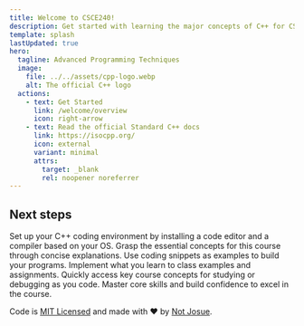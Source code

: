 ```yaml
---
title: Welcome to CSCE240!
description: Get started with learning the major concepts of C++ for CSCE240 at the University of South Carolina.
template: splash
lastUpdated: true
hero:
  tagline: Advanced Programming Techniques
  image:
    file: ../../assets/cpp-logo.webp
    alt: The official C++ logo
  actions:
    - text: Get Started
      link: /welcome/overview
      icon: right-arrow
    - text: Read the official Standard C++ docs
      link: https://isocpp.org/
      icon: external
      variant: minimal
      attrs:
        target: _blank
        rel: noopener noreferrer
---
```



## Next steps

<CardGrid stagger>
	<Card title="Configure your environment" icon="laptop">
		Set up your C++ coding environment by installing a code editor and a compiler based on your OS.
	</Card>
	<Card title="Learn what you need" icon="pencil">
		Grasp the essential concepts for this course through concise explanations.
	</Card>
	<Card title="Code along" icon="seti:json">
		Use coding snippets as examples to build your programs.
	</Card>
	<Card title="Apply to coursework" icon="seti:cpp">
		Implement what you learn to class examples and assignments.
	</Card>
	<Card title="Reference and review" icon="open-book">
		Quickly access key course concepts for studying or debugging as you code.
	</Card>
	<Card title="Achieve success" icon="rocket">
		Master core skills and build confidence to excel in the course.
	</Card>
</CardGrid>

<footer class="mt-12 text-center">
	<p class="text-sm text-muted-foreground">
		Code is <a aria-label="view code license" target="_blank" href="https://github.com/not-josue/csce240-website/blob/main/LICENSE">MIT Licensed</a> and made with ❤️ by <a aria-label="view not-josue's github profile" href="https://github.com/not-josue" target="_blank">Not Josue</a>.
	</p>
</footer>

